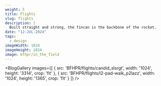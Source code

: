 ```yaml
---
weight: 5
title: Flights
slug: flights
description: |
  Built straight and strong, the fincan is the backbone of the rocket.
date: "12-JUL-2024"
tags:
  - design
imageWidth: 1024
imageHeight: 1024
image: bfhpr/in_the_field
---
```


<BlogGallery
  images={[
    {
      src: 'BFHPR/flights/candid_slsrgt',
      width: '1024',
      height: '3314',
      crop: 'fit'
    },
    {
     src: 'BFHPR/flights/l2-pad-walk_p2lazz',
      width: '1024',
      height: '1365',
      crop: 'fit' 
    }
  ]}
/>
